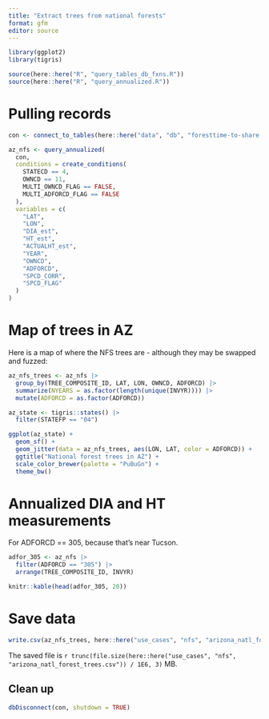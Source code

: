 ```yaml
---
title: "Extract trees from national forests"
format: gfm
editor: source
---
```


```r
library(ggplot2)
library(tigris)

source(here::here("R", "query_tables_db_fxns.R"))
source(here::here("R", "query_annualized.R"))
```


# Pulling records

```r


con <- connect_to_tables(here::here("data", "db", "foresttime-to-share.duckdb"))

```

```r


az_nfs <- query_annualized(
  con,
  conditions = create_conditions(
    STATECD == 4,
    OWNCD == 11,
    MULTI_OWNCD_FLAG == FALSE,
    MULTI_ADFORCD_FLAG == FALSE
  ),
  variables = c(
    "LAT",
    "LON",
    "DIA_est",
    "HT_est",
    "ACTUALHT_est",
    "YEAR",
    "OWNCD",
    "ADFORCD",
    "SPCD_CORR",
    "SPCD_FLAG"
  )
)

```

# Map of trees in AZ

Here is a map of where the NFS trees are - although they may be swapped and fuzzed:


```r

az_nfs_trees <- az_nfs |>
  group_by(TREE_COMPOSITE_ID, LAT, LON, OWNCD, ADFORCD) |>
  summarize(NYEARS = as.factor(length(unique(INVYR)))) |>
  mutate(ADFORCD = as.factor(ADFORCD))

az_state <- tigris::states() |>
  filter(STATEFP == "04")
```

```r

ggplot(az_state) +
  geom_sf() +
  geom_jitter(data = az_nfs_trees, aes(LON, LAT, color = ADFORCD)) +
  ggtitle("National forest trees in AZ") +
  scale_color_brewer(palette = "PuBuGn") +
  theme_bw()

```

# Annualized DIA and HT measurements

For ADFORCD == 305, because that's near Tucson.

```r

adfor_305 <- az_nfs |>
  filter(ADFORCD == "305") |>
  arrange(TREE_COMPOSITE_ID, INVYR)

knitr::kable(head(adfor_305, 20))

```

# Save data

```r

write.csv(az_nfs_trees, here::here("use_cases", "nfs", "arizona_natl_forest_trees.csv"))

```

The saved file is `r trunc(file.size(here::here("use_cases", "nfs", "arizona_natl_forest_trees.csv")) / 1E6, 3)` MB.


## Clean up

```r
dbDisconnect(con, shutdown = TRUE)

```